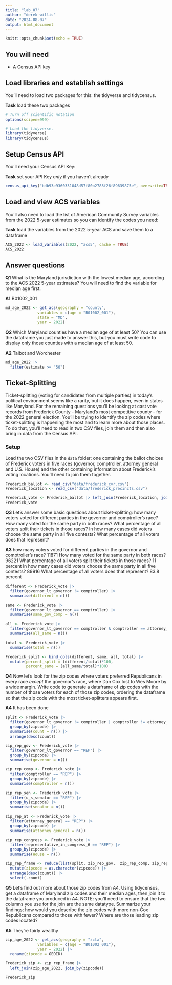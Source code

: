 ```yaml
---
title: "lab_07"
author: "derek willis"
date: "2024-08-07"
output: html_document
---
```


```r
knitr::opts_chunk$set(echo = TRUE)
```

## You will need

-   A Census API key

## Load libraries and establish settings

You'll need to load two packages for this: the tidyverse and tidycensus.

**Task** load these two packages

```r
# Turn off scientific notation
options(scipen=999)

# Load the tidyverse.
library(tidyverse)
library(tidycensus)
```

## Setup Census API

You'll need your Census API Key:

**Task** set your API Key *only* if you haven't already

```r
census_api_key("bdb93e9360331048d57f80b2783f26f89639875e", overwrite=TRUE)
```

## Load and view ACS variables

You'll also need to load the list of American Community Survey variables from the 2022 5-year estimates so you can identify the codes you need:

**Task** load the variables from the 2022 5-year ACS and save them to a dataframe

```r
ACS_2022 <- load_variables(2022, "acs5", cache = TRUE)
ACS_2022
```

## Answer questions

**Q1** What is the Maryland jurisdiction with the lowest median age, according to the ACS 2022 5-year estimates? You will need to find the variable for median age first.

**A1** B01002_001

```r
md_age_2022 <- get_acs(geography = "county",
              variables = c(age = "B01002_001"),
              state = "MD",
              year = 2022)
```

**Q2** Which Maryland counties have a median age of at least 50? You can use the dataframe you just made to answer this, but you must write code to display only those counties with a median age of at least 50.

**A2** Talbot and Worchester

```r
md_age_2022 |>
  filter(estimate >= "50")
```

## Ticket-Splitting

Ticket-splitting (voting for candidates from multiple parties) in today's political environment seems like a rarity, but it does happen, even in states like Maryland. For the remaining questions you'll be looking at cast vote records from Frederick County - Maryland's most competitive county - for the 2022 general election. You'll be trying to identify the zip codes where ticket-splitting is happening the most and to learn more about those places. To do that, you'll need to read in two CSV files, join them and then also bring in data from the Census API.

### Setup

Load the two CSV files in the `data` folder: one containing the ballot choices of Frederick voters in five races (governor, comptroller, attorney general and U.S. House) and the other containing information about Frederick's voting locations. You'll need to join them together.

```r
Frederick_ballot <- read_csv("data/frederick_cvr.csv")
Frederick_location <- read_csv("data/frederick_precincts.csv")

Frederick_vote <- Frederick_ballot |> left_join(Frederick_location, join_by(precinct))
Frederick_vote
```

**Q3** Let's answer some basic questions about ticket-splitting: how many voters voted for different parties in the governor and comptroller's race? How many voted for the same party in both races? What percentage of all voters split their tickets in those races? In how many cases did voters choose the same party in all five contests? What percentage of all voters does that represent?

**A3** how many voters voted for different parties in the governor and comptroller's race? 11871
How many voted for the same party in both races? 96221
What percentage of all voters split their tickets in those races? 11 percent
In how many cases did voters choose the same party in all five contests? 89916
What percentage of all voters does that represent? 83.8 percent

```r
different <- Frederick_vote |> 
  filter(governor_lt_governor != comptroller) |>
  summarise(different = n())

same <- Frederick_vote |> 
  filter(governor_lt_governor == comptroller) |>
  summarise(same_gov_comp = n())

all <- Frederick_vote |> 
  filter(governor_lt_governor == comptroller & comptroller == attorney_general & attorney_general == u_s_senator & u_s_senator == representative_in_congress_6) |>
  summarise(all_same = n())

total <- Frederick_vote |> 
  summarise(total = n())

Frederick_split <- bind_cols(different, same, all, total) |>
  mutate(percent_split = (different/total)*100,
         percent_same = (all_same/total)*100)
```

**Q4** Now let's look for the zip codes where voters preferred Republicans in every race *except* the governor's race, where Dan Cox lost to Wes Moore by a wide margin. Write code to generate a dataframe of zip codes with the number of those voters for each of those zip codes, ordering the dataframe so that the zip code with the most ticket-splitters appears first.

**A4** It has been done

```r
split <- Frederick_vote |> 
  filter(governor_lt_governor != comptroller | comptroller != attorney_general | attorney_general != u_s_senator | u_s_senator != representative_in_congress_6) |>
  group_by(zipcode) |>
  summarise(count = n()) |>
  arrange(desc(count))

zip_rep_gov <- Frederick_vote |>
  filter(governor_lt_governor == "REP") |>
  group_by(zipcode) |>
  summarise(governor = n())

zip_rep_comp <- Frederick_vote |>
  filter(comptroller == "REP") |>
  group_by(zipcode) |>
  summarise(comptroller = n())

zip_rep_sen <- Frederick_vote |>
  filter(u_s_senator == "REP") |>
  group_by(zipcode) |>
  summarise(senator = n())

zip_rep_at <- Frederick_vote |>
  filter(attorney_general == "REP") |>
  group_by(zipcode) |>
  summarise(attorney_general = n())

zip_rep_congress <- Frederick_vote |>
  filter(representative_in_congress_6 == "REP") |>
  group_by(zipcode) |>
  summarise(House = n())

zip_rep_frame <- reduce(list(split, zip_rep_gov,  zip_rep_comp, zip_rep_at, zip_rep_sen, zip_rep_congress), left_join, join_by(zipcode)) |>
  mutate(zipcode = as.character(zipcode)) |>
  arrange(desc(count)) |>
  select(-count)
```

**Q5** Let's find out more about those zip codes from A4. Using tidycensus, get a dataframe of Maryland zip codes and their median ages, then join it to the dataframe you produced in A4. NOTE: you'll need to ensure that the two columns you use for the join are the same datatype. Summarize your findings; how would you describe the zip codes with more non-Cox Republicans compared to those with fewer? Where are those leading zip codes located?

**A5** They're fairly wealthy

```r
zip_age_2022 <- get_acs(geography = "zcta",
              variables = c(age = "B01002_001"),
              year = 2022) |>
  rename(zipcode = GEOID)

Frederick_zip <- zip_rep_frame |>
  left_join(zip_age_2022, join_by(zipcode))

Frederick_zip
```
